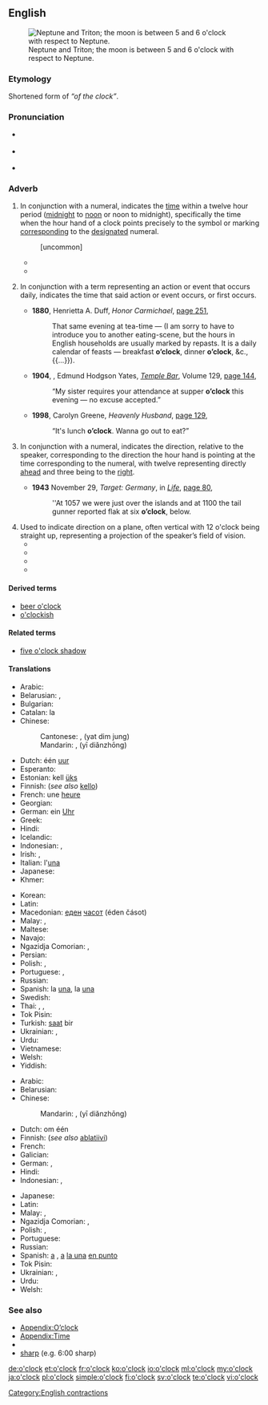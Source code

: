 ==English==
[[File:Neptune and Tritron - GPN-2000-000442.jpg|right|thumb|Neptune and Triton; the moon is between 5 and 6 o'clock with respect to Neptune.]]

===Etymology===
Shortened form of ''“of the clock”''.

===Pronunciation===
* {{a|UK}} {{IPA|/əˈklɒk/|/əʊˈklɒk/|lang=en}}
* {{a|US}} {{IPA|/əˈklɑːk/|lang=en}}
* {{audio|En-us-o'clock.ogg|Audio (US)|lang=en}}

===Adverb===
{{en-adv|-}}

# {{label|en|modifying a numeral, one to twelve}} In conjunction with a numeral, indicates the [[time]] within a twelve hour period ([[midnight]] to [[noon]] or noon to midnight), specifically the time when the hour hand of a clock points precisely to the symbol or marking [[corresponding]] to the [[designated]] numeral.
#: {{ux|en|We are expected to be there at six '''o'clock''' in the morning!}}
#: {{ux|en|It is two '''o'clock'.}}
#: {{ux|en|What '''o'clock''' is it?}} [uncommon]
#* {{quote-book|year=1892|year_published='''2011'''|edition=HTML|author=Sir {{w|Arthur Conan Doyle}}|title={{w|The Adventures of Sherlock Holmes}}|url=http://www.gutenberg.org/files/1661/1661-h/1661-h.htm|publisher={{w|The Gutenberg Project}}|passage=I say, Watson, what '''o'clock''' is it?}}
#*{{quote-book|year=1935|author=[https://www.goodreads.com/author/show/288354.George_Goodchild George Goodchild]
|title=Death on the Centre Court|chapter=5
|passage=By one '''o'clock''' the place was choc-a-bloc. […] The restaurant was packed, and the promenade between the two main courts and the subsidiary courts was thronged with healthy-looking youngish people, drawn to the Mecca of tennis from all parts of the country.}}
# {{label|en|jocular}} In conjunction with a term representing an action or event that occurs daily, indicates the time that said action or event occurs, or first occurs.
#* '''1880''', Henrietta A. Duff, ''Honor Carmichael'', [http://books.google.com/books?id=ivMBAAAAQAAJ&q=%22dinner+o%27clock%22&dq=%22dinner+o%27clock%22&hl=en&ei=R_cqTsPtNorsrQfb74WyDQ&sa=X&oi=book_result&ct=result&resnum=7&ved=0CEkQ6AEwBg page 251],
#*: That same evening at tea-time — (I am sorry to have to introduce you to another eating-scene, but the hours in English households are usually marked by repasts. It is a daily calendar of feasts — breakfast '''o’clock''', dinner '''o’clock''', &c.,{{...}}).
#* '''1904''', {{w|George Augustus Sala}}, Edmund Hodgson Yates, ''[[w:Temple Bar (magazine)|Temple Bar]]'', Volume 129, [http://books.google.com/books?id=OU83AAAAMAAJ&q=%22supper+o%27clock%22&dq=%22supper+o%27clock%22&hl=en&ei=hvEqTu3eOcHsrAf4w_mxDQ&sa=X&oi=book_result&ct=result&resnum=5&ved=0CDoQ6AEwBA page 144],
#*: “My sister requires your attendance at supper '''o’clock''' this evening — no excuse accepted.”
#* '''1998''', Carolyn Greene, ''Heavenly Husband'', [http://books.google.com/books?id=ovdrZZmRa_wC&q=%22lunch|luncheon+o%27clock%22&dq=%22lunch|luncheon+o%27clock%22&hl=en&ei=0PUqTuaZIc3JrAfZ3bSyDQ&sa=X&oi=book_result&ct=result&resnum=6&ved=0CD0Q6AEwBQ page 129],
#*: “It's lunch '''o’clock'''. Wanna go out to eat?”
# {{label|en|with a numeral, one to twelve}} In conjunction with a numeral, indicates the direction, relative to the speaker, corresponding to the direction the hour hand is pointing at the time corresponding to the numeral, with twelve representing directly [[ahead]] and three being to the [[right]].
#* '''1943''' November 29, ''Target: Germany'', in ''[[w:Life (magazine)|Life]]'', [http://books.google.com/books?id=DVcEAAAAMBAJ&pg=PA80&dq=%22flak%22+-intitle:flak&hl=en&ei=4jkpTujsJYjMmAWg8p2ZDA&sa=X&oi=book_result&ct=result&resnum=2&ved=0CCwQ6AEwATgU#v=onepage&q=%22flak%22%20-intitle%3Aflak&f=false page 80],
#*: ''At 1057 we were just over the islands and at 1100 the tail gunner reported flak at six '''o’clock''', below.
# Used to indicate direction on a plane, often vertical with 12 o'clock being straight up, representing a projection of the speaker’s field of vision.
#* {{quote-book|title=Birding around the year: when to find birds in North America|author=Aileen R. Lotz|year=1989|passage=It's at nine '''o'clock''' about two feet in from the edge of the branch. You need to know your "''o'clocks''" (nondigital) to spot birds.}}
#* {{quote-book|title=The Wellness book|page=86|author=Herbert Benson|coauthors=Eileen M. Stuart, Harvard Medical School. Mind/Body Medical Institute|year=1992|passage=Without moving your head, move your gaze upward to look at twelve '''o’clock'''. Now look down at six '''o’clock'''. Repeat three times, then blink several times, and rest with your eyes closed.}}
#* {{quote-book|title=Laboratory outlines in biology--VI|page=22|author=Peter Abramoff|coauthors=Robert G. Thomson|year=1994|passage=Thus, you could tell them to "look at three '''o'clock'''," or "look just off-center toward nine '''o'clock'''," and so forth. Alternatively, in some microscopes a thin black line appears to cut across the field of view}}
#* {{quote-book|title=Bird watching for dummies|author=Bill Thompson|year=1997|passage=Three '''o'clock''' and nine '''o'clock''' would be at the outer right and outer left sides of the tree, respectively, and so on. The clock technique is a very helpful way for one bird watcher to direct others to a hard-to-spot perched bird.}}
{{rfc|too wordy, too limited in scope, heading=>motion, but o'clock can refer to position relative to static object, heading is also itself a bit too jargony, missing sense for "beer o'clock"}}

====Derived terms====
* [[beer o'clock]]
* [[o'clockish]]

====Related terms====
* [[five o'clock shadow]]

====Translations====
{{trans-top|indication of time ''The translations below are of "one o’clock"''}}
* Arabic: {{t|ar|الساعة الواحدة|f|tr=al-sāʿa al-wāḥida|sc=Arab}}
* Belarusian: {{t|be|гадзіна|f|tr=hadzína|sc=Cyrl}} {{qualifier|the number is omitted for one o'clock}}, {{t|be|першая|f|tr=péršaja|sc=Cyrl}}
* Bulgarian: {{t|bg|един часа|tr=edín časá|sc=Cyrl}}
* Catalan: la {{t+|ca|una|f}}
* Chinese:
*: Cantonese: {{lang|und|sc=Hani|[[一]][[點鐘]]}}, {{lang|und|sc=Hani|[[一]][[点钟]]}} (yat dim jung)
*: Mandarin: {{lang|und|sc=Hani|[[一]][[點鐘]]}}, {{lang|und|sc=Hani|[[一]][[点钟]]}} (yī diǎnzhōng)
* Dutch: één [[uur]]
* Esperanto: {{t|eo|la unua}}
* Estonian: kell [[üks]]
* Finnish: {{t+|fi|yksi}} (''see also'' [[kello]])
* French: une [[heure]]
* Georgian: {{t-needed|ka}}
* German: ein [[Uhr]]
* Greek: {{t|el|μία η ώρα|f|tr=mía i óra}}
* Hindi: {{t|hi|एक बजा|tr=ek bajā|sc=Deva}}
* Icelandic: {{t|is|klukkan}}
* Indonesian: {{t|id|jam satu}}, {{t|id|pukul satu}}
* Irish: {{t+|ga|a}} {{t+|ga|aon|alt=haon}} {{t|ga|a chlog}}, {{t|ga|a haon a chlog}}
* Italian: l'[[una#Italian|una]]
* Japanese: {{t+|ja|一時|tr=[[いちじ]], ichiji|sc=Jpan}}
* Khmer: {{t+|km|ម៉ោង|tr=maong muəy|alt=ម៉ោងមួយ|sc=Khmr}}
{{trans-mid}}
* Korean: {{t+|ko|한시|tr=han-si|sc=Kore}}
* Latin: {{t|la|prima hora}}
* Macedonian: [[еден]] [[часот]] (éden čásot)
* Malay: {{t|ms|pukul satu}}, {{t|ms|jam satu}}
* Maltese: {{t|mt|is-siegħa bumm}}
* Navajo: {{t|nv|tʼááłáhádí azlį́į́ʼ}}
* Ngazidja Comorian: {{t|zdj|saya fukare}}, {{t|zdj|saa fukare}}
* Persian: {{t|fa|ساعت یک|tr=sâ'at yek|sc=fa-Arab}}
* Polish: {{t|pl|pierwsza|f}}, {{t|pl|godzina pierwsza|f}}
* Portuguese: {{t|pt|[[uma]] [[hora]]}}, {{t|pt|[[uma]] ([[hora]]) [[em ponto]]}}
* Russian: {{t+|ru|час|m|tr=čas}} {{qualifier|the number is omitted for one o'clock}}
* Spanish: la [[una#Spanish|una]], la [[una]] {{t|es|en punto}}
* Swedish: {{t+|sv|klockan}} {{t+|sv|ett}}
* Thai: {{t|th|หนึ่งนาฬิกา|tr=nèung naalígaa|sc=Thai}}, {{t|th|ตีหนึ่งครึ่ง|tr=dtee nèung|sc=Thai}} {{qualifier|1 a.m.}}, {{t|th|บ่ายโมง|tr=bàai mohng|sc=Thai}} {{qualifier|1 p.m.}}
* Tok Pisin: {{t|tpi|wanpela kilok}}
* Turkish: [[saat]] bir
* Ukrainian: {{t+|uk|година|f|tr=hodýna|sc=Cyrl}} {{qualifier|the number is omitted for one o'clock}}, {{t|uk|перша|f|tr=pérša|sc=Cyrl}}
* Urdu: {{t|ur|ایک بجا|tr=ek bajā|sc=ur-Arab}}
* Vietnamese: {{t|vi|một giờ}}
* Welsh: {{t|cy|o'r gloch}}
* Yiddish: {{t+|yi|זייגער|sc=Hebr}}
{{trans-bottom}}

{{trans-top|''The translations below are of "at one o’clock"''}}
* Arabic: {{t|ar|الساعة الواحدة|f|tr=al-sāʿa al-wāḥida|sc=Arab}}
* Belarusian: {{t|be|ў гадзіну|tr=ŭ hadzínu|sc=Cyrl}}
* Chinese:
*: Mandarin: {{lang|und|sc=Hani|[[一]][[點鐘]]}}, {{lang|und|sc=Hani|[[一]][[点钟]]}} (yī diǎnzhōng)
* Dutch: om één {{t+|nl|uur}}
* Finnish: {{t|fi|yhdeltä}} (''see also'' [[ablatiivi#Usage notes|ablatiivi]])
* French: {{t|fr|à une heure}}
* Galician: {{t|gl|á unha|f}}
* German: {{t|de|um 1 Uhr}}, {{t|de|um eins}}
* Hindi: {{t|hi|एक बजे|tr=ek baje|sc=Deva}}
* Indonesian: {{t|id|pada pukul satu}}, {{t|id|pada jam satu}}
{{trans-mid}}
* Japanese: {{t+|ja|一時|tr=いちじに, ichiji-ni|alt=一時に|sc=Jpan}}
* Latin: {{t|la|primae horae}}
* Malay: {{t|ms|pada pukul satu}}, {{t|ms|pada jam satu}}
* Ngazidja Comorian: {{t|zdj|saya fukare}}, {{t|zdj|saa fukare}}
* Polish: {{t|pl|o pierwszej|f}}, {{t|pl|o godzinie pierwszej|f}}
* Portuguese: {{t|pt|[[à]] [[uma]] ([[hora]])}}
* Russian: {{t|ru|[[в]] [[час]]|tr=v čas}}
* Spanish: [[a]] {{t|es|la una|f}}, [[a]] [[la una]] [[en punto]]
* Tok Pisin: {{t|tpi|wanpela kilok}}
* Ukrainian: {{t|uk|у годину|tr=u hodýnu|sc=Cyrl}}, {{t|uk|о першій|tr=o péršij|sc=Cyrl}}
* Urdu: {{t|ur|ایک بجے|tr=ek baje|sc=ur-Arab}}
* Welsh: {{l/cy|am}} {{t|cy|un o'r gloch}}
{{trans-bottom}}

===See also===
* [[Appendix:O'clock|Appendix:O’clock]]
* [[Appendix:Time]]
* {{projectlink|wikipedia|Clock position}}
* [[sharp]] (e.g. 6:00 sharp)

[[Category:English contractions]]

[[de:o'clock]]
[[et:o'clock]]
[[fr:o'clock]]
[[ko:o'clock]]
[[io:o'clock]]
[[ml:o'clock]]
[[my:o'clock]]
[[ja:o'clock]]
[[pl:o'clock]]
[[simple:o'clock]]
[[fi:o'clock]]
[[sv:o'clock]]
[[te:o'clock]]
[[vi:o'clock]]